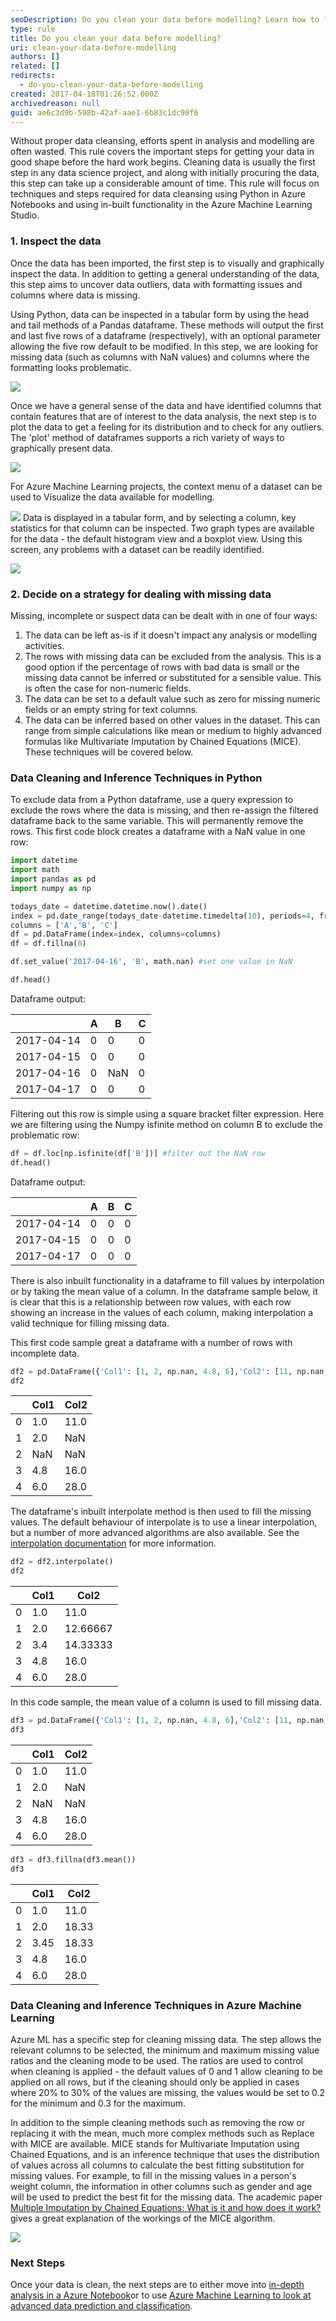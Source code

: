 ```yaml
---
seoDescription: Do you clean your data before modelling? Learn how to filter out rows with missing values using Pandas and Numpy, and explore interpolation and mean-based filling techniques for handling incomplete data.
type: rule
title: Do you clean your data before modelling?
uri: clean-your-data-before-modelling
authors: []
related: []
redirects:
  - do-you-clean-your-data-before-modelling
created: 2017-04-18T01:26:52.000Z
archivedreason: null
guid: ae6c3d9b-598b-42af-aae1-6b83c1dc98f6
---
```


Without proper data cleansing, efforts spent in analysis and modelling are often wasted. This rule covers the important steps for getting your data in good shape before the hard work begins.
Cleaning data is usually the first step in any data science project, and along with initially procuring the data, this step can take up a considerable amount of time. This rule will focus on techniques and steps required for data cleansing using Python in Azure Notebooks and using in-built functionality in the Azure Machine Learning Studio.

### 1. Inspect the data

Once the data has been imported, the first step is to visually and graphically inspect the data. In addition to getting a general understanding of the data, this step aims to uncover data outliers, data with formatting issues and columns where data is missing.

Using Python, data can be inspected in a tabular form by using the head and tail methods of a Pandas dataframe. These methods will output the first and last five rows of a dataframe (respectively), with an optional parameter allowing the five row default to be modified. In this step, we are looking for missing data (such as columns with NaN values) and columns where the formatting looks problematic.

![](DataScience1.png)

Once we have a general sense of the data and have identified columns that contain features that are of interest to the data analysis, the next step is to plot the data to get a feeling for its distribution and to check for any outliers. The 'plot' method of dataframes supports a rich variety of ways to graphically present data.

![](DataScience2.png)

For Azure Machine Learning projects, the context menu of a dataset can be used to Visualize the data available for modelling.

![](DataScience3.png)
Data is displayed in a tabular form, and by selecting a column, key statistics for that column can be inspected. Two graph types are available for the data - the default histogram view and a boxplot view. Using this screen, any problems with a dataset can be readily identified.

![](DataScience4.png)

### 2. Decide on a strategy for dealing with missing data

Missing, incomplete or suspect data can be dealt with in one of four ways:

1. The data can be left as-is if it doesn't impact any analysis or modelling activities.
2. The rows with missing data can be excluded from the analysis. This is a good option if the percentage of rows with bad data is small or the missing data cannot be inferred or substituted for a sensible value. This is often the case for non-numeric fields.
3. The data can be set to a default value such as zero for missing numeric fields or an empty string for text columns.
4. The data can be inferred based on other values in the dataset. This can range from simple calculations like mean or medium to highly advanced formulas like Multivariate Imputation by Chained Equations (MICE). These techniques will be covered below.

### Data Cleaning and Inference Techniques in Python

To exclude data from a Python dataframe, use a query expression to exclude the rows where the data is missing, and then re-assign the filtered dataframe back to the same variable. This will permanently remove the rows. This first code block creates a dataframe with a NaN value in one row:

```py
import datetime
import math
import pandas as pd
import numpy as np

todays_date = datetime.datetime.now().date()
index = pd.date_range(todays_date-datetime.timedelta(10), periods=4, freq='D')
columns = ['A','B', 'C']
df = pd.DataFrame(index=index, columns=columns)
df = df.fillna(0)

df.set_value('2017-04-16', 'B', math.nan) #set one value in NaN

df.head()
```

Dataframe output:

|            | A   | B   | C   |
| ---------- | --- | --- | --- |
| 2017-04-14 | 0   | 0   | 0   |
| 2017-04-15 | 0   | 0   | 0   |
| 2017-04-16 | 0   | NaN | 0   |
| 2017-04-17 | 0   | 0   | 0   |

Filtering out this row is simple using a square bracket filter expression. Here we are filtering using the Numpy isfinite method on column B to exclude the problematic row:

```py
df = df.loc[np.isfinite(df['B'])] #filter out the NaN row
df.head()
```

Dataframe output:

|            | A   | B   | C   |
| ---------- | --- | --- | --- |
| 2017-04-14 | 0   | 0   | 0   |
| 2017-04-15 | 0   | 0   | 0   |
| 2017-04-17 | 0   | 0   | 0   |

There is also inbuilt functionality in a dataframe to fill values by interpolation or by taking the mean value of a column. In the dataframe sample below, it is clear that this is a relationship between row values, with each row showing an increase in the values of each column, making interpolation a valid technique for filling missing data.

This first code sample great a dataframe with a number of rows with incomplete data.

```py
df2 = pd.DataFrame({'Col1': [1, 2, np.nan, 4.8, 6],'Col2': [11, np.nan, np.nan, 16, 28]})
df2
```

|     | Col1 | Col2 |
| --- | ---- | ---- |
| 0   | 1.0  | 11.0 |
| 1   | 2.0  | NaN  |
| 2   | NaN  | NaN  |
| 3   | 4.8  | 16.0 |
| 4   | 6.0  | 28.0 |

The dataframe's inbuilt interpolate method is then used to fill the missing values. The default behaviour of interpolate is to use a linear interpolation, but a number of more advanced algorithms are also available. See the [interpolation documentation](http://pandas.pydata.org/pandas-docs/stable/generated/pandas.DataFrame.interpolate.html) for more information.

```py
df2 = df2.interpolate()
df2
```

|     | Col1 | Col2     |
| --- | ---- | -------- |
| 0   | 1.0  | 11.0     |
| 1   | 2.0  | 12.66667 |
| 2   | 3.4  | 14.33333 |
| 3   | 4.8  | 16.0     |
| 4   | 6.0  | 28.0     |

In this code sample, the mean value of a column is used to fill missing data.

```py
df3 = pd.DataFrame({'Col1': [1, 2, np.nan, 4.8, 6],'Col2': [11, np.nan, np.nan, 16, 28]})
df3
```

|     | Col1 | Col2 |
| --- | ---- | ---- |
| 0   | 1.0  | 11.0 |
| 1   | 2.0  | NaN  |
| 2   | NaN  | NaN  |
| 3   | 4.8  | 16.0 |
| 4   | 6.0  | 28.0 |

```py
df3 = df3.fillna(df3.mean())
df3
```

|     | Col1 | Col2  |
| --- | ---- | ----- |
| 0   | 1.0  | 11.0  |
| 1   | 2.0  | 18.33 |
| 2   | 3.45 | 18.33 |
| 3   | 4.8  | 16.0  |
| 4   | 6.0  | 28.0  |

### Data Cleaning and Inference Techniques in Azure Machine Learning

Azure ML has a specific step for cleaning missing data. The step allows the relevant columns to be selected, the minimum and maximum missing value ratios and the cleaning mode to be used. The ratios are used to control when cleaning is applied - the default values of 0 and 1 allow cleaning to be applied on all rows, but if the cleaning should only be applied in cases where 20% to 30% of the values are missing, the values would be set to 0.2 for the minimum and 0.3 for the maximum.

In addition to the simple cleaning methods such as removing the row or replacing it with the mean, much more complex methods such as Replace with MICE are available. MICE stands for Multivariate Imputation using Chained Equations, and is an inference technique that uses the distribution of values across all columns to calculate the best fitting substitution for missing values. For example, to fill in the missing values in a person's weight column, the information in other columns such as gender and age will be used to predict the best fit for the missing data. The academic paper [Multiple Imputation by Chained Equations: What is it and how does it work?](https://www.ncbi.nlm.nih.gov/pmc/articles/PMC3074241/) gives a great explanation of the workings of the MICE algorithm.

![](DataScience5.png)

### Next Steps

Once your data is clean, the next steps are to either move into [in-depth analysis in a Azure Notebook](/use-azure-notebooks-to-learn-your-data)or to use [Azure Machine Learning to look at advanced data prediction and classification](/use-azure-machine-learning-to-make-predictions-from-your-data).